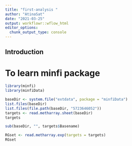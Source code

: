 ```yaml
---
title: "first-analysis "
author: "AtinaSat"
date: "2021-03-25"
output: workflowr::wflow_html
editor_options:
  chunk_output_type: console
---
```


## Introduction
# To learn minfi package
```r
library(minfi)
library(minfiData)

baseDir <- system.file("extdata", package = "minfiData")
list.files(baseDir)
list.files(file.path(baseDir, "5723646052"))
targets <- read.metharray.sheet(baseDir)
targets

sub(baseDir, "", targets$Basename)

RGset <- read.metharray.exp(targets = targets)
RGset

```

